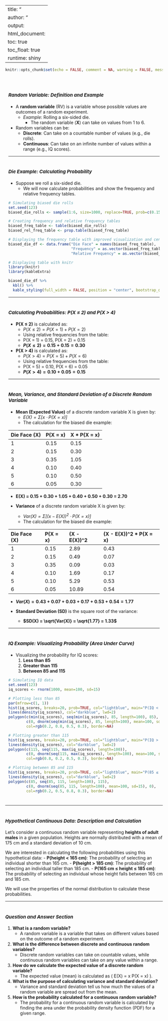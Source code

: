 
---
title: "<span style='color:garnet; font-size:32px;'><strong><center>Random Variables: Definition and Example</center></strong></span>"
author: "<span style='color:garnet; font-size:24px;'><center><i>Arnab Aich</i></center></span>"
output: 
  html_document:
    toc: true
    toc_float: true
runtime: shiny
---

```r
knitr::opts_chunk$set(echo = FALSE, comment = NA, warning = FALSE, message = FALSE)
```

<div style="background-color:lightgold; padding: 10px;">

# <span style="color:garnet; font-size:15px;"><i>Random Variable: Definition and Example</i></span>

- A **random variable** (RV) is a variable whose possible values are outcomes of a random experiment.
  - *Example*: Rolling a six-sided die.
    - The random variable (**X**) can take on values from 1 to 6.
- Random variables can be:
  - **Discrete**: Can take on a countable number of values (e.g., die rolls).
  - **Continuous**: Can take on an infinite number of values within a range (e.g., IQ scores).

---

# <span style="color:garnet; font-size:15px;"><i>Die Example: Calculating Probability</i></span>

- Suppose we roll a six-sided die.
  - We will now calculate probabilities and show the frequency and relative frequency tables.

```r
# Simulating biased die rolls
set.seed(123)
biased_die_rolls <- sample(1:6, size=1000, replace=TRUE, prob=c(0.15, 0.15, 0.35, 0.1, 0.1, 0.05))

# Creating frequency and relative frequency tables
biased_freq_table <- table(biased_die_rolls)
biased_rel_freq_table <- prop.table(biased_freq_table)

# Displaying the frequency table with improved visualization and centered alignment
biased_die_df <- data.frame("Die Face" = names(biased_freq_table), 
                            "Frequency" = as.vector(biased_freq_table), 
                            "Relative Frequency" = as.vector(biased_rel_freq_table))

# Displaying table with knitr
library(knitr)
library(kableExtra)

biased_die_df %>%
  kbl() %>%
  kable_styling(full_width = FALSE, position = "center", bootstrap_options = "striped")
```

---

# <span style="color:garnet; font-size:15px;"><i>Calculating Probabilities: P(X ≤ 2) and P(X > 4)</i></span>

- **P(X ≤ 2)** is calculated as:
  - $P(X \leq 2) = P(X = 1) + P(X = 2)$
  - Using relative frequencies from the table:
  - P(X = 1) = 0.15, P(X = 2) = 0.15
  - **$P(X \leq 2) = 0.15 + 0.15 = 0.30$**

- **P(X > 4)** is calculated as:
  - $P(X > 4) = P(X = 5) + P(X = 6)$
  - Using relative frequencies from the table:
  - P(X = 5) = 0.10, P(X = 6) = 0.05
  - **$P(X > 4) = 0.10 + 0.05 = 0.15$**

---

# <span style="color:garnet; font-size:15px;"><i>Mean, Variance, and Standard Deviation of a Discrete Random Variable</i></span>

- **Mean (Expected Value)** of a discrete random variable X is given by:
  - *$E(X) = \Sigma [x \cdot P(X = x)]$*
  - The calculation for the biased die example:

| Die Face (X) | P(X = x) | X * P(X = x) |
|:-------------|:---------|:-------------|
| 1            | 0.15     | 0.15         |
| 2            | 0.15     | 0.30         |
| 3            | 0.35     | 1.05         |
| 4            | 0.10     | 0.40         |
| 5            | 0.10     | 0.50         |
| 6            | 0.05     | 0.30         |

- **E(X) = 0.15 + 0.30 + 1.05 + 0.40 + 0.50 + 0.30 = 2.70**

- **Variance** of a discrete random variable X is given by:
  - *$Var(X) = \Sigma [(x - E(X))^2 \cdot P(X = x)]$*
  - The calculation for the biased die example:

| Die Face (X) | P(X = x) | (X - E(X))^2 | (X - E(X))^2 * P(X = x) |
|:-------------|:---------|:-------------|:------------------------|
| 1            | 0.15     | 2.89         | 0.43                    |
| 2            | 0.15     | 0.49         | 0.07                    |
| 3            | 0.35     | 0.09         | 0.03                    |
| 4            | 0.10     | 1.69         | 0.17                    |
| 5            | 0.10     | 5.29         | 0.53                    |
| 6            | 0.05     | 10.89        | 0.54                    |

- **$Var(X) = 0.43 + 0.07 + 0.03 + 0.17 + 0.53 + 0.54 = 1.77$**

- **Standard Deviation (SD)** is the square root of the variance:
  - **$SD(X) = \sqrt{Var(X)} = \sqrt{1.77} = 1.33$**

---

# <span style="color:garnet; font-size:15px;"><i>IQ Example: Visualizing Probability (Area Under Curve)</i></span>

- Visualizing the probability for IQ scores:
  1. **Less than 85**
  2. **Greater than 115**
  3. **Between 85 and 115**

```r
# Simulating IQ data
set.seed(123)
iq_scores <- rnorm(1000, mean=100, sd=15)

# Plotting less than 85
par(mfrow=c(1, 1))
hist(iq_scores, breaks=20, prob=TRUE, col="lightblue", main="P(IQ < 85)", xlab="IQ Score", border="white")
lines(density(iq_scores), col="darkblue", lwd=2)
polygon(c(min(iq_scores), seq(min(iq_scores), 85, length=100), 85), 
        c(0, dnorm(seq(min(iq_scores), 85, length=100), mean=100, sd=15), 0), 
        col=rgb(0.2, 0.8, 0.5, 0.3), border=NA)

# Plotting greater than 115
hist(iq_scores, breaks=20, prob=TRUE, col="lightblue", main="P(IQ > 115)", xlab="IQ Score", border="white")
lines(density(iq_scores), col="darkblue", lwd=2)
polygon(c(115, seq(115, max(iq_scores), length=100)), 
        c(0, dnorm(seq(115, max(iq_scores), length=100), mean=100, sd=15)), 
        col=rgb(0.8, 0.2, 0.5, 0.3), border=NA)

# Plotting between 85 and 115
hist(iq_scores, breaks=20, prob=TRUE, col="lightblue", main="P(85 ≤ IQ ≤ 115)", xlab="IQ Score", border="white")
lines(density(iq_scores), col="darkblue", lwd=2)
polygon(c(85, seq(85, 115, length=100), 115), 
        c(0, dnorm(seq(85, 115, length=100), mean=100, sd=15), 0), 
        col=rgb(0.2, 0.5, 0.8, 0.3), border=NA)
```

</div>

---

# <span style="color:garnet; font-size:15px;"><i>Hypothetical Continuous Data: Description and Calculation</i></span>

Let’s consider a continuous random variable representing **heights of adult males** in a given population. Heights are normally distributed with a mean of 175 cm and a standard deviation of 10 cm. 

We are interested in calculating the following probabilities using this hypothetical data:
- **P(height < 165 cm)**: The probability of selecting an individual shorter than 165 cm.
- **P(height > 185 cm)**: The probability of selecting an individual taller than 185 cm.
- **P(165 cm ≤ height ≤ 185 cm)**: The probability of selecting an individual whose height falls between 165 cm and 185 cm.

We will use the properties of the normal distribution to calculate these probabilities.

---

# <span style="color:garnet; font-size:15px;"><i>Question and Answer Section</i></span>

1. **What is a random variable?**
   - A random variable is a variable that takes on different values based on the outcome of a random experiment.

2. **What is the difference between discrete and continuous random variables?**
   - Discrete random variables can take on countable values, while continuous random variables can take on any value within a range.

3. **How do we calculate the expected value of a discrete random variable?**
   - The expected value (mean) is calculated as \( E(X) = \sum x \cdot P(X = x) \).

4. **What is the purpose of calculating variance and standard deviation?**
   - Variance and standard deviation tell us how much the values of a random variable are spread out from the mean.

5. **How is the probability calculated for a continuous random variable?**
   - The probability for a continuous random variable is calculated by finding the area under the probability density function (PDF) for a given range.

